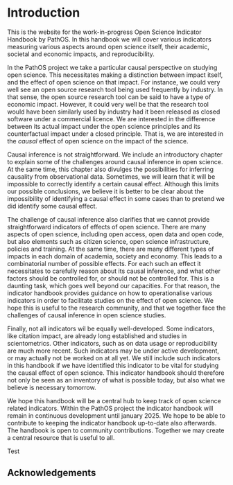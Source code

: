 # Introduction {.unnumbered}

This is the website for the work-in-progress Open Science Indicator Handbook by PathOS.
In this handbook we will cover various indicators measuring various aspects around open science itself, their academic, societal and economic impacts, and reproducibility.

In the PathOS project we take a particular causal perspective on studying open science.
This necessitates making a distinction between impact itself, and the effect of open science on that impact.
For instance, we could very well see an open source research tool being used frequently by industry.
In that sense, the open source research tool can be said to have a type of economic impact.
However, it could very well be that the research tool would have been similarly used by industry had it been released as closed software under a commercial licence.
We are interested in the difference between its actual impact under the open science principles and its counterfactual impact under a closed principle.
That is, we are interested in the *causal* effect of open science on the impact of the science.

Causal inference is not straightforward.
We include an introductory chapter to explain some of the challenges around causal inference in open science.
At the same time, this chapter also divulges the possibilities for inferring causality from observational data.
Sometimes, we will learn that it will be impossible to correctly identify a certain causal effect.
Although this limits our possible conclusions, we believe it is better to be clear about the impossibility of identifying a causal effect in some cases than to pretend we did identify some causal effect.

The challenge of causal inference also clarifies that we cannot provide straightforward indicators of effects of open science.
There are many aspects of open science, including open access, open data and open code, but also elements such as citizen science, open science infrastructure, policies and training.
At the same time, there are many different types of impacts in each domain of academia, society and economy.
This leads to a combinatorial number of possible effects.
For each such an effect it necessitates to carefully reason about its causal inference, and what other factors should be controlled for, or should not be controlled for.
This is a daunting task, which goes well beyond our capacities.
For that reason, the indicator handbook provides guidance on how to operationalise various indicators in order to facilitate studies on the effect of open science.
We hope this is useful to the research community, and that we together face the challenges of causal inference in open science studies.

Finally, not all indicators wil be equally well-developed.
Some indicators, like citation impact, are already long established and studies in scientometrics.
Other indicators, such as on data usage or reproducibility are much more recent.
Such indicators may be under active development, or may actually not be worked on at all yet.
We still include such indicators in this handbook if we have identified this indicator to be vital for studying the causal effect of open science.
This indicator handbook should therefore not only be seen as an inventory of what is possible today, but also what we believe is necessary tomorrow.

We hope this handbook will be a central hub to keep track of open science related indicators.
Within the PathOS project the indicator handbook will remain in continuous development until january 2025.
We hope to be able to contribute to keeping the indicator handbook up-to-date also afterwards.
The handbook is open to community contributions.
Together we may create a central resource that is useful to all.

Test

## Acknowledgements {.unnumbered}
